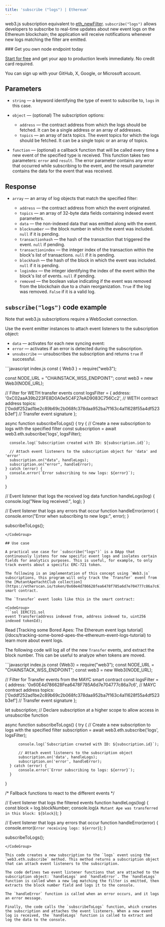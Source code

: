 ```yaml
---
title: 'subscribe ("logs") | Ethereum'
---
```


web3.js subscription equivalent to [eth\_newFilter](/reference/ethereum-newfilter). `subscribe("logs")` allows developers to subscribe to real-time updates about new event logs on the Ethereum blockchain; the application will receive notifications whenever new logs matching the filter are emitted.

<Check>
### Get you own node endpoint today

  [Start for free](https://console.chainstack.com/) and get your app to production levels immediately. No credit card required.

  You can sign up with your GitHub, X, Google, or Microsoft account.
</Check>

## Parameters

* `string` — a keyword identifying the type of event to subscribe to, `logs` in this case.

* `object` — (optional) The subscription options:

  * `address` — the contract address from which the logs should be fetched. It can be a single address or an array of addresses.
  * `topics` — an array of `DATA` topics. The event topics for which the logs should be fetched. It can be a single topic or an array of topics.

* `function` — (optional) a callback function that will be called every time a new event of the specified type is received. This function takes two parameters: `error` and `result`. The error parameter contains any error that occurred while subscribing to the event, and the result parameter contains the data for the event that was received.

## Response

* `array` — an array of log objects that match the specified filter:

  * `address` — the contract address from which the event originated.
  * `topics` — an array of 32-byte data fields containing indexed event parameters.
  * `data` — the non-indexed data that was emitted along with the event.
  * `blocknumber` — the block number in which the event was included. `null` if it is pending.
  * `transactionhash` — the hash of the transaction that triggered the event. `null` if pending.
  * `transactionindex` — the integer index of the transaction within the block's list of transactions. `null` if it is pending.
  * `blockhash` — the hash of the block in which the event was included. `null` if it is pending.
  * `logindex` — the integer identifying the index of the event within the block's list of events. `null` if pending.
  * `removed` — the boolean value indicating if the event was removed from the blockchain due to a chain reorganization. `True` if the log was removed. `False` if it is a valid log.

## `subscribe("logs")` code example

<Info>
  Note that web3.js subscriptions require a WebSocket connection.
</Info>

Use the event emitter instances to attach event listeners to the subscription object:

* `data` — activates for each new syncing event:
* `error` — activates if an error is detected during the subscription.
* `unsubscribe` — unsubscribes the subscription and returns `true` if successful.

<CodeGroup>
  ```javascript index.js
  const { Web3 } = require("web3");

  const NODE_URL = "CHAINSTACK_WSS_ENDPOINT";
  const web3 = new Web3(NODE_URL);

  // Filter for WETH transfer events
  const logsFilter = {
      address: '0xC02aaA39b223FE8D0A0e5C4F27eAD9083C756Cc2', // WETH contract address
      topics: ['0xddf252ad1be2c89b69c2b068fc378daa952ba7f163c4a11628f55a4df523b3ef'] // Transfer event signature
  };

  async function subscribeToLogs() {
    try {
      // Create a new subscription to logs with the specified filter
      const subscription = await web3.eth.subscribe('logs', logsFilter);

      console.log(`Subscription created with ID: ${subscription.id}`);

      // Attach event listeners to the subscription object for 'data' and 'error'
      subscription.on("data", handleLogs);
      subscription.on("error", handleError);
    } catch (error) {
      console.error(`Error subscribing to new logs: ${error}`);
    }
  }

  // Event listener that logs the received log data
  function handleLogs(log) {
    console.log("New log received:", log);
  }

  // Event listener that logs any errors that occur
  function handleError(error) {
    console.error("Error when subscribing to new logs:", error);
  }

  subscribeToLogs();
  ```
</CodeGroup>

## Use case

A practical use case for `subscribe("logs")` is a DApp that continuously listens for new specific event logs and isolates certain fields for analytics purposes. This is useful, for example, to only track events about a specific ERC-721 token.

The following is an implementation of this concept using `Web3.js` subscriptions, this program will only track the `Transfer` event from the [MutantApeYachtClub collection](https://etherscan.io/token/0x60e4d786628fea6478f785a6d7e704777c86a7c6) smart contract.

The `Transfer` event looks like this in the smart contract:

<CodeGroup>
  ```sol IERC721.sol
  event Transfer(address indexed from, address indexed to, uint256 indexed tokenId);
  ```
</CodeGroup>

<Info>
  Read [Tracking some Bored Apes: The Ethereum event logs tutorial](/docs/tracking-some-bored-apes-the-ethereum-event-logs-tutorial) to learn more about event logs.
</Info>

The following code will log all of the new `Transfer` events, and extract the block number. This can be useful to analyze when tokens are moved.

<CodeGroup>
  ```javascript index.js
  const {Web3} = require("web3");
  const NODE_URL = "CHAINSTACK_WSS_ENDPOINT";
  const web3 = new Web3(NODE_URL);

  // Filter for Transfer events from the MAYC smart contract
  const logsFilter = {
      address: '0x60E4d786628Fea6478F785A6d7e704777c86a7c6', // MAYC contract address
      topics: ['0xddf252ad1be2c89b69c2b068fc378daa952ba7f163c4a11628f55a4df523b3ef'] // Transfer event signature
  };

  let subscription; // Declare subscription at a higher scope to allow access in unsubscribe function

  async function subscribeToLogs() {
      try {
          // Create a new subscription to logs with the specified filter
          subscription = await web3.eth.subscribe('logs', logsFilter);

          console.log(`Subscription created with ID: ${subscription.id}`);

          // Attach event listeners to the subscription object
          subscription.on('data', handleLogs);
          subscription.on('error', handleError);
      } catch (error) {
          console.error(`Error subscribing to logs: ${error}`);
      }
  }

  /* Fallback functions to react to the different events */

  // Event listener that logs the filtered events
  function handleLogs(log) {
      const block = log.blockNumber;
      console.log(`A Mutant Ape was transferred in this block: ${block}`);
  }

  // Event listener that logs any errors that occur
  function handleError(error) {
      console.error(`Error receiving logs: ${error}`);
  }

  subscribeToLogs();
  ```
</CodeGroup>

This code creates a new subscription to the `logs` event using the `web3.eth.subscribe` method. This method returns a subscription object that can attach event listeners to the subscription.

The code defines two event listener functions that are attached to the subscription object: `handleLogs` and `handleError`. The `handleLogs` function is called when a new log matching the filter is emitted, then extracts the block number field and logs it to the console.

The `handleError` function is called when an error occurs, and it logs an error message.

Finally, the code calls the `subscribeToLogs` function, which creates the subscription and attaches the event listeners. When a new event log is received, the `handleLogs` function is called to extract and log the data to the console.
